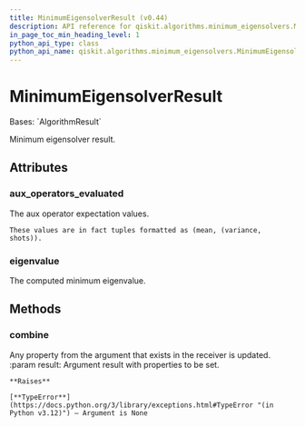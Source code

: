 ```yaml
---
title: MinimumEigensolverResult (v0.44)
description: API reference for qiskit.algorithms.minimum_eigensolvers.MinimumEigensolverResult in qiskit v0.44
in_page_toc_min_heading_level: 1
python_api_type: class
python_api_name: qiskit.algorithms.minimum_eigensolvers.MinimumEigensolverResult
---
```


# MinimumEigensolverResult

<Class id="qiskit.algorithms.minimum_eigensolvers.MinimumEigensolverResult" isDedicatedPage={true} github="https://github.com/qiskit/qiskit/tree/stable/0.25/qiskit/algorithms/minimum_eigensolvers/minimum_eigensolver.py" signature="qiskit.algorithms.minimum_eigensolvers.MinimumEigensolverResult" modifiers="class">
  Bases: `AlgorithmResult`

  Minimum eigensolver result.

  ## Attributes

  ### aux\_operators\_evaluated

  <Attribute id="qiskit.algorithms.minimum_eigensolvers.MinimumEigensolverResult.aux_operators_evaluated">
    The aux operator expectation values.

    These values are in fact tuples formatted as (mean, (variance, shots)).
  </Attribute>

  ### eigenvalue

  <Attribute id="qiskit.algorithms.minimum_eigensolvers.MinimumEigensolverResult.eigenvalue">
    The computed minimum eigenvalue.
  </Attribute>

  ## Methods

  ### combine

  <Function id="qiskit.algorithms.minimum_eigensolvers.MinimumEigensolverResult.combine" signature="combine(result)">
    Any property from the argument that exists in the receiver is updated. :param result: Argument result with properties to be set.

    **Raises**

    [**TypeError**](https://docs.python.org/3/library/exceptions.html#TypeError "(in Python v3.12)") – Argument is None
  </Function>
</Class>

